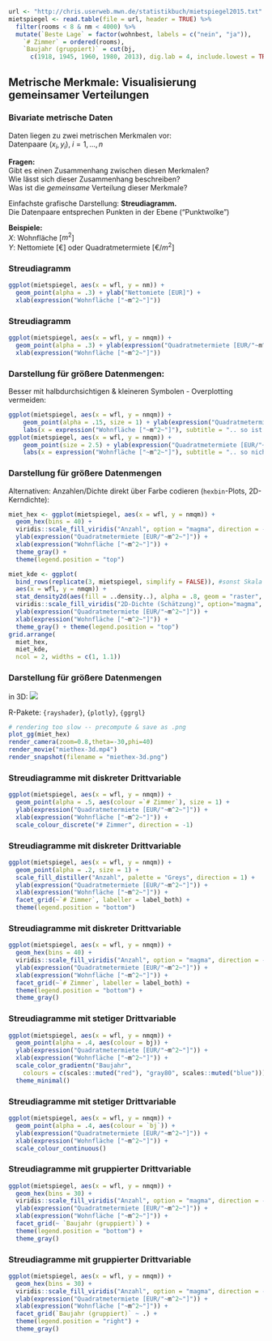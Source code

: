 ```r
url <- "http://chris.userweb.mwn.de/statistikbuch/mietspiegel2015.txt"
mietspiegel <- read.table(file = url, header = TRUE) %>% 
  filter(rooms < 8 & nm < 4000) %>% 
  mutate(`Beste Lage` = factor(wohnbest, labels = c("nein", "ja")),
    `# Zimmer` = ordered(rooms), 
    `Baujahr (gruppiert)` = cut(bj, 
      c(1918, 1945, 1960, 1980, 2013), dig.lab = 4, include.lowest = TRUE))
```


## Metrische Merkmale: Visualisierung gemeinsamer Verteilungen


### Bivariate metrische Daten

Daten liegen zu zwei metrischen Merkmalen vor:  
Datenpaare $(x_i,y_i),\; i=1,\ldots,n$  

**Fragen:**  
Gibt es einen Zusammenhang zwischen diesen Merkmalen?  
Wie lässt sich dieser Zusammenhang beschreiben?  
Was ist die *gemeinsame* Verteilung dieser Merkmale?
\ 

Einfachste grafische Darstellung: **Streudiagramm.**  
Die Datenpaare entsprechen Punkten in der Ebene ("Punktwolke")

**Beispiele:**  
$X$: Wohnfläche [$m^2$]  
$Y$: Nettomiete [€] oder Quadratmetermiete [€/$m^2$]


### Streudiagramm

```r
ggplot(mietspiegel, aes(x = wfl, y = nm)) + 
  geom_point(alpha = .3) + ylab("Nettomiete [EUR]") + 
  xlab(expression("Wohnfläche ["~m^2~"]"))
```


### Streudiagramm

```r
ggplot(mietspiegel, aes(x = wfl, y = nmqm)) + 
  geom_point(alpha = .3) + ylab(expression("Quadratmetermiete [EUR/"~m^2~"]")) + 
  xlab(expression("Wohnfläche ["~m^2~"]"))
```

### Darstellung für größere Datenmengen:

Besser mit halbdurchsichtigen & kleineren Symbolen - Overplotting vermeiden:
```r
ggplot(mietspiegel, aes(x = wfl, y = nmqm)) + 
    geom_point(alpha = .15, size = 1) + ylab(expression("Quadratmetermiete [EUR/"~m^2~"]")) + 
    labs(x = expression("Wohnfläche ["~m^2~"]"), subtitle = ".. so ist es lesbar") +
ggplot(mietspiegel, aes(x = wfl, y = nmqm)) + 
    geom_point(size = 2.5) + ylab(expression("Quadratmetermiete [EUR/"~m^2~"]")) + 
    labs(x = expression("Wohnfläche ["~m^2~"]"), subtitle = ".. so nicht")
```

### Darstellung für größere Datenmengen

Alternativen: Anzahlen/Dichte direkt über Farbe codieren (`hexbin`-Plots, 2D-Kerndichte):
```r
miet_hex <- ggplot(mietspiegel, aes(x = wfl, y = nmqm)) + 
  geom_hex(bins = 40) +
  viridis::scale_fill_viridis("Anzahl", option = "magma", direction = -1) +
  ylab(expression("Quadratmetermiete [EUR/"~m^2~"]")) + 
  xlab(expression("Wohnfläche ["~m^2~"]")) +
  theme_gray() + 
  theme(legend.position = "top") 

miet_kde <- ggplot(
  bind_rows(replicate(3, mietspiegel, simplify = FALSE)), #sonst Skala zu klein
  aes(x = wfl, y = nmqm)) + 
  stat_density2d(aes(fill = ..density..), alpha = .8, geom = "raster", contour = FALSE) +
  viridis::scale_fill_viridis("2D-Dichte (Schätzung)", option="magma", direction = -1) +
  ylab(expression("Quadratmetermiete [EUR/"~m^2~"]")) + 
  xlab(expression("Wohnfläche ["~m^2~"]")) +
  theme_gray() + theme(legend.position = "top")
grid.arrange(
  miet_hex,
  miet_kde,
  ncol = 2, widths = c(1, 1.1))
```

### Darstellung für größere Datenmengen

in 3D:
![](pics/04-miethex-3d.png)

\scriptsize
R-Pakete: `{rayshader}`, `{plotly}`, `{ggrgl}`

```r
# rendering too slow -- precompute & save as .png
plot_gg(miet_hex)
render_camera(zoom=0.8,theta=-30,phi=40)
render_movie("miethex-3d.mp4")
render_snapshot(filename = "miethex-3d.png")
```

###  Streudiagramme mit diskreter Drittvariable

```r
ggplot(mietspiegel, aes(x = wfl, y = nmqm)) + 
  geom_point(alpha = .5, aes(colour =`# Zimmer`), size = 1) +
  ylab(expression("Quadratmetermiete [EUR/"~m^2~"]")) + 
  xlab(expression("Wohnfläche ["~m^2~"]")) + 
  scale_colour_discrete("# Zimmer", direction = -1)  
```

###  Streudiagramme mit diskreter Drittvariable

```r
ggplot(mietspiegel, aes(x = wfl, y = nmqm)) + 
  geom_point(alpha = .2, size = 1) +
  scale_fill_distiller("Anzahl", palette = "Greys", direction = 1) +
  ylab(expression("Quadratmetermiete [EUR/"~m^2~"]")) + 
  xlab(expression("Wohnfläche ["~m^2~"]")) + 
  facet_grid(~`# Zimmer`, labeller = label_both) +
  theme(legend.position = "bottom")
```

###  Streudiagramme mit diskreter Drittvariable

```r
ggplot(mietspiegel, aes(x = wfl, y = nmqm)) + 
  geom_hex(bins = 40) +
  viridis::scale_fill_viridis("Anzahl", option = "magma", direction = -1)  +
  ylab(expression("Quadratmetermiete [EUR/"~m^2~"]")) + 
  xlab(expression("Wohnfläche ["~m^2~"]")) + 
  facet_grid(~`# Zimmer`, labeller = label_both) +
  theme(legend.position = "bottom") + 
  theme_gray()
```

###  Streudiagramme mit stetiger Drittvariable

```r
ggplot(mietspiegel, aes(x = wfl, y = nmqm)) + 
  geom_point(alpha = .4, aes(colour = bj)) +
  ylab(expression("Quadratmetermiete [EUR/"~m^2~"]")) + 
  xlab(expression("Wohnfläche ["~m^2~"]")) + 
  scale_color_gradientn("Baujahr", 
    colours = c(scales::muted("red"), "gray80", scales::muted("blue"))) + 
  theme_minimal()
```

###  Streudiagramme mit stetiger Drittvariable

```r
ggplot(mietspiegel, aes(x = wfl, y = nmqm)) + 
  geom_point(alpha = .4, aes(colour = `bj`)) +
  ylab(expression("Quadratmetermiete [EUR/"~m^2~"]")) + 
  xlab(expression("Wohnfläche ["~m^2~"]")) + 
  scale_colour_continuous()  
```

###  Streudiagramme mit gruppierter Drittvariable

```r
ggplot(mietspiegel, aes(x = wfl, y = nmqm)) + 
  geom_hex(bins = 30) +
  viridis::scale_fill_viridis("Anzahl", option = "magma", direction = -1) +
  ylab(expression("Quadratmetermiete [EUR/"~m^2~"]")) + 
  xlab(expression("Wohnfläche ["~m^2~"]")) + 
  facet_grid(~ `Baujahr (gruppiert)`) +
  theme(legend.position = "bottom") + 
  theme_gray()
```

###  Streudiagramme mit gruppierter Drittvariable

```r
ggplot(mietspiegel, aes(x = wfl, y = nmqm)) + 
  geom_hex(bins = 30) +
  viridis::scale_fill_viridis("Anzahl", option = "magma", direction = -1) +
  ylab(expression("Quadratmetermiete [EUR/"~m^2~"]")) + 
  xlab(expression("Wohnfläche ["~m^2~"]")) + 
  facet_grid(`Baujahr (gruppiert)` ~ .) +
  theme(legend.position = "right") + 
  theme_gray()
```
